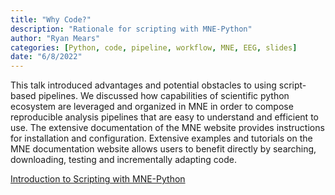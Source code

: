 ```yaml
---
title: "Why Code?"
description: "Rationale for scripting with MNE-Python"
author: "Ryan Mears"
categories: [Python, code, pipeline, workflow, MNE, EEG, slides]
date: "6/8/2022"
---
```


This talk introduced advantages and potential obstacles to using script-based pipelines. We discussed how capabilities of scientific python ecosystem are leveraged and organized in MNE in order to compose reproducible analysis pipelines that are easy to understand and efficient to use. The extensive documentation of the MNE website provides instructions for installation and configuration. Extensive examples and tutorials on the MNE documentation website allows users to benefit directly by searching, downloading, testing and incrementally adapting code.

[Introduction to Scripting with MNE-Python](https://csea-lab.github.io/mne-python-intro-slides/MNE-pres.html#/title-slide)
